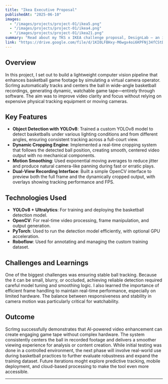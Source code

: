 ```yaml
---
title: "Ikea Executive Proposal"
publishedAt: "2025-06-10"
images:
  - "/images/projects/project-01/ikea5.png"
  - "/images/projects/project-01/ikea4.png"
  - "/images/projects/project-01/ikea21.png"
summary: "Read about my TKS x IKEA challenge proposal, DesignLab — an immersive in-store VR experience designed to engage Gen Z customers and amplify IKEA’s presence on social media."
link: "https://drive.google.com/file/d/1KI0LFBHxy-M6wgx4oi6KPFNj34fCStDy/view?usp=sharing"
---
```


## Overview

In this project, I set out to build a lightweight computer vision pipeline that enhances basketball game footage by simulating a virtual camera operator. ScrImg automatically tracks and centers the ball in wide-angle basketball recordings, generating dynamic, watchable game tape—entirely through software. The aim was to improve video clarity and focus without relying on expensive physical tracking equipment or moving cameras.

## Key Features

- **Object Detection with YOLOv8**: Trained a custom YOLOv8 model to detect basketballs under various lighting conditions and from different angles, ensuring consistent tracking across a full-court view.
- **Dynamic Cropping Engine**: Implemented a real-time cropping system that follows the detected ball position, creating smooth, centered video output with no mechanical components.
- **Motion Smoothing**: Used exponential moving averages to reduce jitter and produce natural camera-like panning during fast or erratic plays.
- **Dual-View Recording Interface**: Built a simple OpenCV interface to preview both the full frame and the dynamically cropped output, with overlays showing tracking performance and FPS.

## Technologies Used

- **YOLOv8 + Ultralytics**: For training and deploying the basketball detection model.
- **OpenCV**: For real-time video processing, frame manipulation, and output generation.
- **PyTorch**: Used to run the detection model efficiently, with optional GPU acceleration.
- **Roboflow**: Used for annotating and managing the custom training dataset.

## Challenges and Learnings

One of the biggest challenges was ensuring stable ball tracking. Because the it can be small, blurry, or occluded, achieving reliable detection required careful model tuning and smoothing logic. I also learned the importance of efficient frame handling to maintain real-time performance, especially on limited hardware. The balance between responsiveness and stability in camera motion was particularly critical for watchability.

## Outcome

ScrImg successfully demonstrates that AI-powered video enhancement can create engaging game tape without complex hardware. The system consistently centers the ball in recorded footage and delivers a smoother viewing experience for analysis or content creation. While initial testing was done in a controlled environment, the next phase will involve real-world use during basketball practices to further evaluate robustness and expand the training dataset. Future iterations moght explore predictive tracking, mobile deployment, and cloud-based processing to make the tool even more accessible.

---
